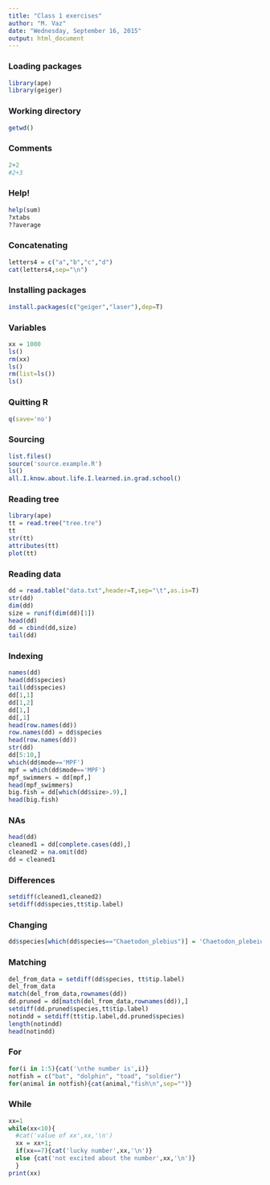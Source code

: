 ```yaml
---
title: "Class 1 exercises"
author: "M. Vaz"
date: "Wednesday, September 16, 2015"
output: html_document
---
```

### Loading packages

```r
library(ape)
library(geiger)
```

### Working directory
```r
getwd()
```

### Comments
```r
2+2
#2+3
```


### Help!
```r
help(sum)
?xtabs
??average
```


### Concatenating
```r
letters4 = c("a","b","c","d")
cat(letters4,sep="\n")
```


### Installing packages
```r
install.packages(c("geiger","laser"),dep=T)
```


### Variables
```r
xx = 1000
ls()
rm(xx)
ls()
rm(list=ls())
ls()
```

### Quitting R
```r
q(save='no')
```

### Sourcing
```r
list.files()
source('source.example.R')
ls()
all.I.know.about.life.I.learned.in.grad.school()
```

### Reading tree
```r
library(ape)
tt = read.tree("tree.tre")
tt
str(tt)
attributes(tt)
plot(tt)
```

### Reading data
```r
dd = read.table("data.txt",header=T,sep="\t",as.is=T)
str(dd)
dim(dd)
size = runif(dim(dd)[1])
head(dd)
dd = cbind(dd,size)
tail(dd)
```


### Indexing
```r
names(dd)
head(dd$species)
tail(dd$species)
dd[1,1]
dd[1,2]
dd[1,]
dd[,1]
head(row.names(dd))
row.names(dd) = dd$species
head(row.names(dd))
str(dd)
dd[5:10,]
which(dd$mode=='MPF')
mpf = which(dd$mode=='MPF')
mpf_swimmers = dd[mpf,]
head(mpf_swimmers)
big.fish = dd[which(dd$size>.9),]
head(big.fish)
```


### NAs
```r
head(dd)
cleaned1 = dd[complete.cases(dd),]
cleaned2 = na.omit(dd)
dd = cleaned1
```


### Differences
```r
setdiff(cleaned1,cleaned2)
setdiff(dd$species,tt$tip.label)
```

### Changing
```r
dd$species[which(dd$species=="Chaetodon_plebius")] = 'Chaetodon_plebeius'
```

### Matching
```r
del_from_data = setdiff(dd$species, tt$tip.label)
del_from_data
match(del_from_data,rownames(dd))
dd.pruned = dd[match(del_from_data,rownames(dd)),]
setdiff(dd.pruned$species,tt$tip.label)
notindd = setdiff(tt$tip.label,dd.pruned$species)
length(notindd)
head(notindd)
```

### For
```r
for(i in 1:5){cat('\nthe number is',i)}
notfish = c("bat", "dolphin", "toad", "soldier")
for(animal in notfish){cat(animal,"fish\n",sep="")}
```

### While
```r
xx=1
while(xx<10){
  #cat('value of xx',xx,'\n')
  xx = xx+1;
  if(xx==7){cat('lucky number',xx,'\n')}
  else {cat('not excited about the number',xx,'\n')}
  }
print(xx)

```

### 
```r

```

### 
```r

```

### 
```r

```